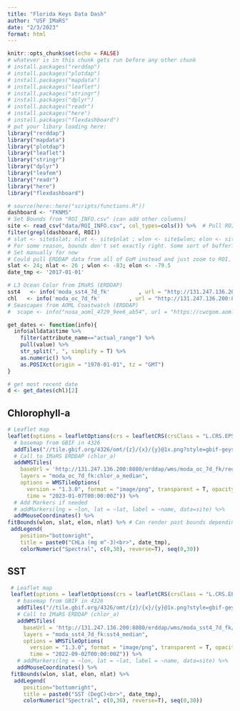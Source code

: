 ```yaml
---
title: "Florida Keys Data Dash"
author: "USF IMaRS"
date: "2/3/2023"
format: html
---
```


```r
knitr::opts_chunk$set(echo = FALSE)
# whatever is in this chunk gets run before any other chunk
# install.packages("rerddap")
# install.packages("plotdap")
# install.packages("mapdata")
# install.packages("leaflet")
# install.packages("stringr")
# install.packages("dplyr")
# install.packages("readr")
# install.packages("here")
# install.packages("flexdashboard")
# put your libary loading here:
library("rerddap")
library("mapdata")
library("plotdap")
library("leaflet")
library("stringr")
library("dplyr")
library("leafem")
library("readr")
library("here")
library("flexdashboard")
```

```r
# source(here::here("scripts/functions.R")) 
dashboard <- "FKNMS"
# Set Bounds from "ROI_INFO.csv" (can add other columns)
site <- read_csv("data/ROI_INFO.csv", col_types=cols()) %>%  # Pull ROI bounds from file.
filter(grepl(dashboard, ROI))
# slat <- site$slat; nlat <- site$nlat ; wlon <- site$wlon; elon <- site$elon
# For some reason, bounds don't set exactly right. Some sort of buffer? Depends on view/render?
# Set manually for now
# Could pull ERDDAP data from all of GoM instead and just zoom to ROI.
slat <- 24; nlat <- 26 ; wlon <- -83; elon <- -79.5
date_tmp <- '2017-01-01'

# L3 Ocean Color from IMaRS (ERDDAP)
sst4   <- info('moda_sst4_7d_fk'         , url = "http://131.247.136.200:8080/erddap/")
chl   <- info('moda_oc_7d_fk'         , url = "http://131.247.136.200:8080/erddap/")
# Seascapes from AOML Coastwatch (ERDDAP)
#  scape <- info("noaa_aoml_4729_9ee6_ab54", url = "https://cwcgom.aoml.noaa.gov/erddap/")

get_dates <- function(info){
  info$alldata$time %>%
    filter(attribute_name=="actual_range") %>%
    pull(value) %>%
    str_split(", ", simplify = T) %>%
    as.numeric() %>%
    as.POSIXct(origin = "1970-01-01", tz = "GMT")
}

# get most recent date
d <- get_dates(chl)[2]

```
::: {.panel-tabset}

## Chlorophyll-a
```r
# Leaflet map
leaflet(options = leafletOptions(crs = leafletCRS(crsClass = "L.CRS.EPSG4326"))) %>%
  # basemap from GBIF in 4326
  addTiles("//tile.gbif.org/4326/omt/{z}/{x}/{y}@1x.png?style=gbif-geyser") %>%
  # Call to IMaRS ERDDAP (chlor_a)
  addWMSTiles(
    baseUrl = 'http://131.247.136.200:8080/erddap/wms/moda_oc_7d_fk/request?',
    layers = "moda_oc_7d_fk:chlor_a_median",
    options = WMSTileOptions(
      version = "1.3.0", format = "image/png", transparent = T, opacity = 0.7,
      time = "2023-01-07T00:00:00Z")) %>% 
  # Add Markers if needed
  # addMarkers(lng = ~lon, lat = ~lat, label = ~name, data=site) %>%
  addMouseCoordinates() %>%
fitBounds(wlon, slat, elon, nlat) %>% # Can render past bounds depending on browser window
 addLegend(
    position="bottomright",
    title = paste0("CHLa (mg m^-3)<br>", date_tmp),
    colorNumeric("Spectral", c(0,30), reverse=T), seq(0,30))
```
## SST
```r
 # Leaflet map
 leaflet(options = leafletOptions(crs = leafletCRS(crsClass = "L.CRS.EPSG4326"))) %>%
   # basemap from GBIF in 4326
   addTiles("//tile.gbif.org/4326/omt/{z}/{x}/{y}@1x.png?style=gbif-geyser") %>%
   # Call to IMaRS ERDDAP (chlor_a)
   addWMSTiles(
     baseUrl = 'http://131.247.136.200:8080/erddap/wms/moda_sst4_7d_fk/request?',
     layers = "moda_sst4_7d_fk:sst4_median",
     options = WMSTileOptions(
       version = "1.3.0", format = "image/png", transparent = T, opacity = 0.7,
       time = "2022-09-02T00:00:00Z")) %>%
   # addMarkers(lng = ~lon, lat = ~lat, label = ~name, data=site) %>%
   addMouseCoordinates() %>%
 fitBounds(wlon, slat, elon, nlat) %>%
  addLegend(
     position="bottomright",
     title = paste0("SST (DegC)<br>", date_tmp),
     colorNumeric("Spectral", c(0,30), reverse=T), seq(0,30))
```
:::




